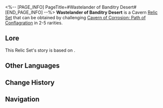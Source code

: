 <%-- [PAGE_INFO]
PageTitle=#Wastelander of Banditry Desert#
[END_PAGE_INFO] --%>
{{Relic Set Infobox
|id           = 81124
|image1       = Item Wastelander of Banditry Desert.png{{subst:void|<!--$UPLOAD:<<SpriteOutput/ItemFigures/71011.png>-<Item Wastelander of Banditry Desert.png>-<Relic Icons>>-->}}
|type         = Cavern Relic
|2pcBonus     = Increases Imaginary DMG by 10%.
|4pcBonus     = When attacking debuffed enemies, the wearer's CRIT Rate increases by 10%, and their CRIT DMG increases by 20% against Imprisoned enemies.
|head         = Wastelander's Breathing Mask
|hand         = Wastelander's Desert Terminal
|body         = Wastelander's Friar Robe
|feet         = Wastelander's Powered Greaves
|rarity       = 2345
|source2.1    = [[Cavern of Corrosion: Path of Conflagration]]
|source3.1    = [[Cavern of Corrosion: Path of Conflagration]]
|source4.1    = [[Cavern of Corrosion: Path of Conflagration]]
|source5.1    = [[Cavern of Corrosion: Path of Conflagration]]
|source5.2    = [[Synthesize Relics]]
|utility1     = 
|utility2     = 
|utility3     = 
}}
'''Wastelander of Banditry Desert''' is a Cavern [[Relic/Sets|Relic Set]] that can be obtained by challenging [[Cavern of Corrosion: Path of Conflagration]] in 2-5{{Icon/Stars|1}} rarities.

==Lore==
This Relic Set's story is based on {{tx}}.
{{Relic Lore|Wastelander of Banditry Desert}}

==Other Languages==
{{Other Languages
|en   = Wastelander of Banditry Desert
|zhs  = 盗匪荒漠的废土客
|zht  = 盜匪荒漠的廢土客
|ja   = 荒地で盗みを働く廃土客
|ko   = 황무지의 도적, 황야인
|es   = Habitante del yermo de los bandidos
|fr   = Ferrailleur du désert des bandits
|ru   = Головорез бандитской пустыни
|th   = Wastelander of Banditry Desert
|vi   = Kẻ Hoang Dã Sa Mạc
|de   = Ödländer aus der Räuberwüste
|id   = Wastelander of Banditry Desert
|pt   = Andarilho do Deserto da Bandidagem
}}

==Change History==
{{Change History|1.0}}

==Navigation==
{{Relic Set Navbox}}